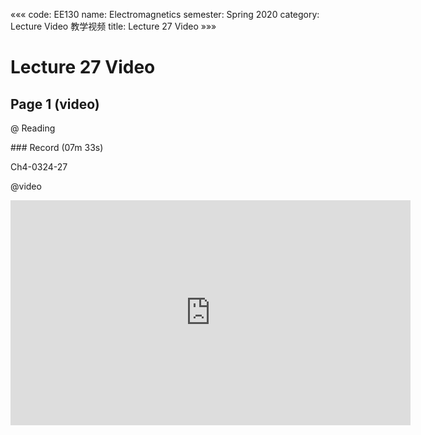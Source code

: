 «««
code: EE130
name: Electromagnetics
semester: Spring 2020
category: Lecture Video 教学视频
title: Lecture 27 Video
»»»

# Lecture 27 Video

## Page 1 (video)

@ Reading

<div class="markdown-body">
### Record (07m 33s)

Ch4-0324-27
</div>

@video

<iframe src="https://sbbrisk.com/e/9zkso1ni1n1h.html" frameborder=0 marginwidth=0 marginheight=0 scrolling=no width=640 height=360 allowfullscreen></iframe>
